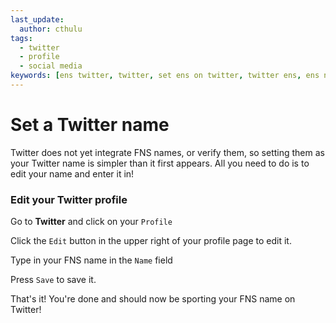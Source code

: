```yaml
---
last_update:
  author: cthulu
tags:
  - twitter
  - profile
  - social media
keywords: [ens twitter, twitter, set ens on twitter, twitter ens, ens name on twitter, change ens on twitter, ens name twitter, ens name on twitter, set ens name twitter]
---
```


# Set a Twitter name

Twitter does not yet integrate FNS names, or verify them, so setting them as your Twitter name is simpler than it first appears.
All you need to do is to edit your name and enter it in!

### Edit your Twitter profile
Go to <Link to="https://www.twitter.com"><b>Twitter</b></Link> and click on your `Profile`

<BrowserWindow url="https://twitter.com" bg="#000000" img="/img/howto/set-twitter-name-1.png"/>

Click the `Edit` button in the upper right of your profile page to edit it.
<BrowserWindow url="https://twitter.com" bg="#000000" img="/img/howto/set-twitter-name-2.png"/>

Type in your FNS name in the `Name` field
<BrowserWindow url="https://twitter.com" bg="#242d34" img="/img/howto/set-twitter-name-3.png"/>

Press `Save` to save it.
<BrowserWindow url="https://twitter.com" bg="#242d34" img="/img/howto/set-twitter-name-4.png"/>

That's it! You're done and should now be sporting your FNS name on Twitter!
<BrowserWindow url="https://twitter.com" bg="#000000" img="/img/howto/set-twitter-name-5.png"/>
